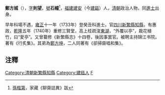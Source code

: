 '''鄭方城'''（{{bd|1678年||1746年|catIdx=Z鄭}}），[[表字|字]]'''則望'''，[[號|號]]'''石幢'''<ref>[[孫楷第|孫楷第]]，家藏《聊齋誌異》跋</ref>，[[福建|福建]][[建安|建安]]（今[[建甌|建甌]]）人，[[清朝|清朝]]政治人物，同[[進士|進士]]出身。

早年科場不遇，[[雍正|雍正]]十一年（1733年）登癸丑科進士。官[[四川|四川]][[新繁縣|新繁縣]][[知縣|知縣]]，有惠政，[[乾隆|乾隆]]五年（1740年）重修三賢堂，高上桂疏浚[[東湖|東湖]]，“外覆以亭”，栽花植竹，曰“愛亭”。又曾纂修《新繁縣志》十四卷，後因事罢官。被聘主持锦江书院。著有《行炙集》。其弟為[[鄭方坤|鄭方坤]]，二人同著有《卻掃齋唱和集》。

==注釋==
{{reflist}}

{{雍正十一年癸丑科殿試金榜}}
{{DEFAULTSORT:Zheng鄭}}

[[Category:清朝新繁縣知縣|Category:清朝新繁縣知縣]]
[[Category:建瓯人|Category:建瓯人]]
[[Category:鄭姓|F]]